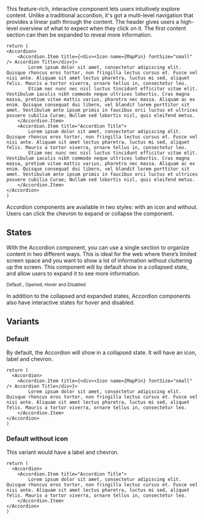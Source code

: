 
This feature-rich, interactive component lets users intuitively explore content. 
Unlike a traditional accordion, it's got a multi-level navigation that provides a linear path through the content. The header gives users a high-level overview of what to expect when they click on it. 
The first content section can then be expanded to reveal more information.

<Documenter >

```
return (
<Accordion>
    <Accordion.Item title={<div><Icon name={MapPin} fontSize="small" /> Accordion Title</div>}>
        Lorem ipsum dolor sit amet, consectetur adipiscing elit. Quisque rhoncus eros tortor, non fringilla lectus cursus et. Fusce vel nisi ante. Aliquam sit amet lectus pharetra, luctus mi sed, aliquet felis. Mauris a tortor viverra, ornare tellus in, consectetur leo.
        Etiam nec nunc nec nisl luctus tincidunt efficitur vitae elit. Vestibulum iaculis nibh commodo neque ultrices lobortis. Cras magna massa, pretium vitae mattis varius, pharetra nec massa. Aliquam ac ex enim. Quisque consequat dui libero, vel blandit lorem porttitor sit amet. Vestibulum ante ipsum primis in faucibus orci luctus et ultrices posuere cubilia Curae; Nullam sed lobortis nisl, quis eleifend metus.
    </Accordion.Item>
    <Accordion.Item title="Accordion Title">
        Lorem ipsum dolor sit amet, consectetur adipiscing elit. Quisque rhoncus eros tortor, non fringilla lectus cursus et. Fusce vel nisi ante. Aliquam sit amet lectus pharetra, luctus mi sed, aliquet felis. Mauris a tortor viverra, ornare tellus in, consectetur leo.
        Etiam nec nunc nec nisl luctus tincidunt efficitur vitae elit. Vestibulum iaculis nibh commodo neque ultrices lobortis. Cras magna massa, pretium vitae mattis varius, pharetra nec massa. Aliquam ac ex enim. Quisque consequat dui libero, vel blandit lorem porttitor sit amet. Vestibulum ante ipsum primis in faucibus orci luctus et ultrices posuere cubilia Curae; Nullam sed lobortis nisl, quis eleifend metus.
    </Accordion.Item>
</Accordion>
)
```

</Documenter>
Accordion components are available in two styles: with an icon and without. 
Users can click the chevron to expand or collapse the component.

## States

With the Accordion component, you can use a single section to organize content in two different ways. This is ideal for the web where there’s limited screen space and you want to show a lot of information without cluttering up the screen.
This component will by default show in a collapsed state, and allow users to expand it to see more information.

<ImagePreview background={true}>
    <Layout type="row">
        <Accordion0 />
        <Accordion1 />
        <Accordion2 />
        <Accordion3 />
    </Layout>
</ImagePreview>

<small>Default , Opened, Hover and Disabled</small>

In addition to the collapsed and expanded states, Accordion components also have interactive states for hover and disabled.

## Variants

### Default

By default, the Accordion will show in a collapsed state. It will have an icon, label  and chevron.

<Documenter >

```preview
return (
  <Accordion>
    <Accordion.Item title={<div><Icon name={MapPin} fontSize="small" /> Accordion Title</div>}>
        Lorem ipsum dolor sit amet, consectetur adipiscing elit. Quisque rhoncus eros tortor, non fringilla lectus cursus et. Fusce vel nisi ante. Aliquam sit amet lectus pharetra, luctus mi sed, aliquet felis. Mauris a tortor viverra, ornare tellus in, consectetur leo.
    </Accordion.Item>
</Accordion>
)
```

</Documenter>

### Default without icon

This variant would have a label and chevron. 

<Documenter >

```preview
return (
  <Accordion>
    <Accordion.Item title="Accordion Title">
        Lorem ipsum dolor sit amet, consectetur adipiscing elit. Quisque rhoncus eros tortor, non fringilla lectus cursus et. Fusce vel nisi ante. Aliquam sit amet lectus pharetra, luctus mi sed, aliquet felis. Mauris a tortor viverra, ornare tellus in, consectetur leo.
    </Accordion.Item>
</Accordion>
)
```

</Documenter>